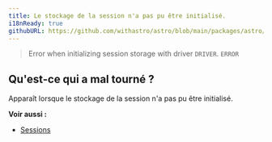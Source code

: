```yaml
---
title: Le stockage de la session n'a pas pu être initialisé.
i18nReady: true
githubURL: https://github.com/withastro/astro/blob/main/packages/astro/src/core/errors/errors-data.ts
---
```


> Error when initializing session storage with driver `DRIVER`. `ERROR`

## Qu'est-ce qui a mal tourné ?
Apparaît lorsque le stockage de la session n'a pas pu être initialisé.

**Voir aussi :**
- [Sessions](/fr/guides/sessions/)

